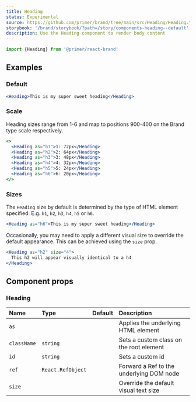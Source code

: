 ```yaml
---
title: Heading
status: Experimental
source: https://github.com/primer/brand/tree/main/src/Heading/Heading.tsx
storybook: '/brand/storybook/?path=/story/components-heading--default'
description: Use the Heading component to render body content
---
```



```js
import {Heading} from '@primer/react-brand'
```

## Examples

### Default

```jsx live
<Heading>This is my super sweet heading</Heading>
```

### Scale

Heading sizes range from 1-6 and map to positions 900-400 on the Brand type scale respectively.

```jsx live
<>
  <Heading as="h1">1: 72px</Heading>
  <Heading as="h2">2: 64px</Heading>
  <Heading as="h3">3: 48px</Heading>
  <Heading as="h4">4: 32px</Heading>
  <Heading as="h5">5: 24px</Heading>
  <Heading as="h6">6: 20px</Heading>
</>
```

### Sizes

The `Heading` size by default is determined by the type of HTML element specified. E.g. `h1`, `h2`, `h3`, `h4`, `h5` or `h6`.

```jsx live
<Heading as="h6">This is my super sweet heading</Heading>
```

Occasionally, you may need to apply a different visual size to override the default appearance. This can be achieved using the `size` prop.

```jsx live
<Heading as="h2" size="4">
  This h2 will appear visually identical to a h4
</Heading>
```

## Component props

### Heading

| Name        | Type                                                    |                     Default                      | Description                              |
| :---------- | :------------------------------------------------------ | :----------------------------------------------: | :--------------------------------------- |
| `as`        | <PropTableValues values={HeadingTags} addLineBreaks />  | <PropTableValues values={[defaultHeadingTag]} /> | Applies the underlying HTML element      |
| `className` | `string`                                                |                                                  | Sets a custom class on the root element  |
| `id`        | `string`                                                |                                                  | Sets a custom id                         |
| `ref`       | `React.RefObject`                                       |                                                  | Forward a Ref to the underlying DOM node |
| `size`      | <PropTableValues values={HeadingSizes} addLineBreaks /> |                                                  | Override the default visual text size    |
